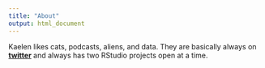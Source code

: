 ```yaml
---
title: "About"
output: html_document
---
```


Kaelen likes cats, podcasts, aliens, and data. They are basically always on [**twitter**](http://twitter.com/kaelen_medeiros) and always has two RStudio projects open at a time. 